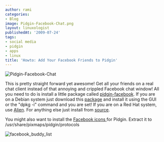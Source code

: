 ```yaml
---
author: rami
categories:
- Blog
image: Pidgin-Facebook-Chat.png
layout: linuxologist
publishedAt: '2009-07-24'
tags:
- social media
- pidgin
- apps
- linux
title: 'Howto: Add Your Facebook Friends to Pidgin'
---
```


![Pidgin-Facebook-Chat](/assets/images/content/blog/Pidgin-Facebook-Chat.png)

This is pretty straight forward yet awesome! Get all your friends on a real chat client instead of that annoying and crippled Facebook chat window! All you need to do is install a little package called [pidgin-facebook](http://code.google.com/p/pidgin-facebookchat/). If you are on a Debian system just download this [package](http://pidgin-facebookchat.googlecode.com/files/pidgin-facebookchat-1.60.deb) and install it using the GUI or the "dpkg -i" command and you are set! If you are on a Red Hat system, use [Alien](http://kitenet.net/~joey/code/alien/). For anything else just install from [source](http://pidgin-facebookchat.googlecode.com/files/pidgin-facebookchat-1.60.tar.bz2).

You might also want to install the [Facebook icons ](http://pidgin-facebookchat.googlecode.com/files/pidgin-facebookchat-1.60.tar.bz2)for Pidgin. Extract it to /usr/share/pixmaps/pidgin/protocols 

![facebook_buddy_list](/assets/images/content/blog/facebook-buddy-list.png)